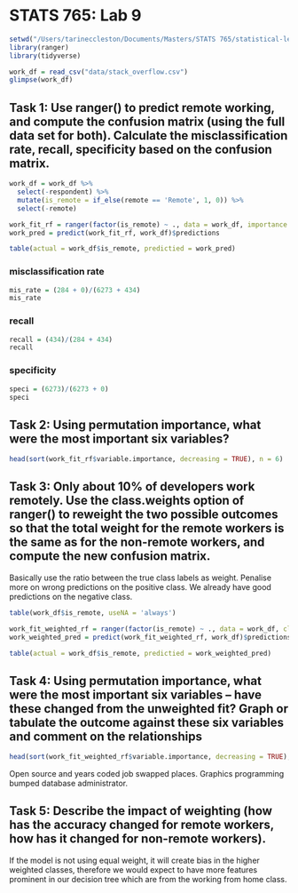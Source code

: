 # STATS 765: Lab 9

```r
setwd("/Users/tarineccleston/Documents/Masters/STATS 765/statistical-learning-for-DS/classification")
library(ranger)
library(tidyverse)

work_df = read_csv("data/stack_overflow.csv")
glimpse(work_df)
```

## Task 1: Use ranger() to predict remote working, and compute the confusion matrix (using the full data set for both). Calculate the misclassification rate, recall, specificity based on the confusion matrix.

```r
work_df = work_df %>%
  select(-respondent) %>%
  mutate(is_remote = if_else(remote == 'Remote', 1, 0)) %>%
  select(-remote)
```

```r
work_fit_rf = ranger(factor(is_remote) ~ ., data = work_df, importance = 'permutation', classification = TRUE)
work_pred = predict(work_fit_rf, work_df)$predictions

table(actual = work_df$is_remote, predictied = work_pred)
```
### misclassification rate

```r
mis_rate = (284 + 0)/(6273 + 434)
mis_rate
```

### recall

```r
recall = (434)/(284 + 434)
recall
```

### specificity

```r
speci = (6273)/(6273 + 0)
speci
```


## Task 2:  Using permutation importance, what were the most important six variables?

```r
head(sort(work_fit_rf$variable.importance, decreasing = TRUE), n = 6)
```

## Task 3: Only about 10% of developers work remotely. Use the class.weights option of ranger() to reweight the two possible outcomes so that the total weight for the remote workers is the same as for the non-remote workers, and compute the new confusion matrix. 

Basically use the ratio between the true class labels as weight. Penalise more on wrong predictions on the positive class. We already have good predictions on the negative class.

```r
table(work_df$is_remote, useNA = 'always')
```


```r
work_fit_weighted_rf = ranger(factor(is_remote) ~ ., data = work_df, class.weights = c(1, 6273/718), importance = 'permutation', classification = TRUE) # weight more on positive class
work_weighted_pred = predict(work_fit_weighted_rf, work_df)$predictions

table(actual = work_df$is_remote, predictied = work_weighted_pred)
```

## Task 4:  Using permutation importance, what were the most important six variables -- have these changed from the unweighted fit? Graph or tabulate the outcome against these six variables and comment on the relationships

```r
head(sort(work_fit_weighted_rf$variable.importance, decreasing = TRUE), n = 6)
```

Open source and years coded job swapped places. Graphics programming bumped database administrator.

## Task 5: Describe the impact of weighting (how has the accuracy changed for remote workers, how has it changed for non-remote workers).

If the model is not using equal weight, it will create bias in the higher weighted classes, therefore we would expect to have more features prominent in our decision tree which are from the working from home class.
